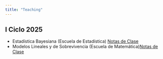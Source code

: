 ```yaml
---
title: "Teaching"
---
```


## I Ciclo 2025

- Estadística Bayesiana (Escuela de Estadística) [Notas de Clase](https://luisbarboza27.github.io/InferenciaBayesiana/)
- Modelos Lineales y de Sobrevivencia (Escuela de Matemática)[Notas de Clase](https://luisbarboza27.github.io/ModelosLinealesSobrev/)